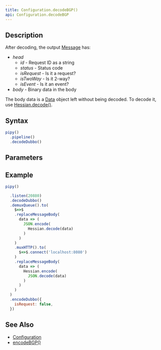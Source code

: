 ```yaml
---
title: Configuration.decodeBGP()
api: Configuration.decodeBGP
---
```


## Description

<Summary/>

<FilterDiagram
  name="decodeBGP"
  input="Data"
  output="Message"
/>

After decoding, the output [Message](/reference/api/Message) has:

* _head_
  - _id_ - Request ID as a string
  - _status_ - Status code
  - _isRequest_ - Is it a request?
  - _isTwoWay_ - Is it 2-way?
  - _isEvent_ - Is it an event?
* _body_ - Binary data in the body

The body data is a [Data](/reference/api/Data) object left without being decoded. To decode it, use [Hessian.decode()](/reference/api/Hessian/decode).

## Syntax

``` js
pipy()
  .pipeline()
  .decodeDubbo()
```

## Parameters

<Parameters/>

## Example

``` js
pipy()

  .listen(20880)
  .decodeDubbo()
  .demuxQueue().to(
    $=>$
    .replaceMessageBody(
      data => (
        JSON.encode(
          Hessian.decode(data)
        )
      )
    )
    .muxHTTP().to(
      $=>$.connect('localhost:8080')
    )
    .replaceMessageBody(
      data => (
        Hessian.encode(
          JSON.decode(data)
        )
      )
    )
  )
  .encodeDubbo({
    isRequest: false,
  })
```

## See Also

* [Configuration](/reference/api/Configuration)
* [encodeBGP()](/reference/api/Configuration/encodeBGP)
